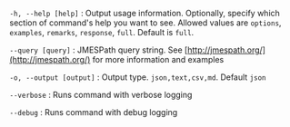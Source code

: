 
`-h, --help [help]`
: Output usage information. Optionally, specify which section of command's help you want to see. Allowed values are `options`, `examples`, `remarks`, `response`, `full`. Default is `full`.

`--query [query]`
: JMESPath query string. See [http://jmespath.org/](http://jmespath.org/) for more information and examples

`-o, --output [output]`
: Output type. `json,text,csv,md`. Default `json`

`--verbose`
: Runs command with verbose logging

`--debug`
: Runs command with debug logging
